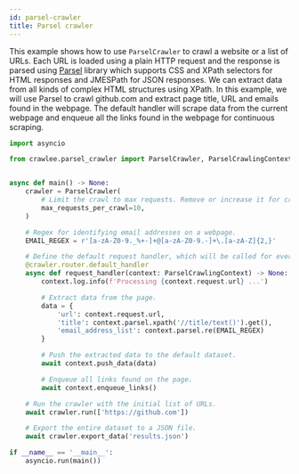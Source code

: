 ```yaml
---
id: parsel-crawler
title: Parsel crawler
---
```


This example shows how to use `ParselCrawler` to crawl a website or a list of URLs. Each URL is loaded using a plain HTTP request and the response is parsed using [Parsel](https://pypi.org/project/parsel/) library which supports CSS and XPath selectors for HTML responses and JMESPath for JSON responses. We can extract data from all kinds of complex HTML structures using XPath. In this example, we will use Parsel to crawl github.com and extract page title, URL and emails found in the webpage. The default handler will scrape data from the current webpage and enqueue all the links found in the webpage for continuous scraping.


```python
import asyncio

from crawlee.parsel_crawler import ParselCrawler, ParselCrawlingContext


async def main() -> None:
    crawler = ParselCrawler(
        # Limit the crawl to max requests. Remove or increase it for crawling all links.
        max_requests_per_crawl=10,
    )

    # Regex for identifying email addresses on a webpage.
    EMAIL_REGEX = r'[a-zA-Z0-9._%+-]+@[a-zA-Z0-9.-]+\.[a-zA-Z]{2,}'

    # Define the default request handler, which will be called for every request.
    @crawler.router.default_handler
    async def request_handler(context: ParselCrawlingContext) -> None:
        context.log.info(f'Processing {context.request.url} ...')

        # Extract data from the page.
        data = {
            'url': context.request.url,
            'title': context.parsel.xpath('//title/text()').get(),
            'email_address_list': context.parsel.re(EMAIL_REGEX)
        }

        # Push the extracted data to the default dataset.
        await context.push_data(data)

        # Enqueue all links found on the page.
        await context.enqueue_links()

    # Run the crawler with the initial list of URLs.
    await crawler.run(['https://github.com'])

    # Export the entire dataset to a JSON file.
    await crawler.export_data('results.json')

if __name__ == '__main__':
    asyncio.run(main())
```
